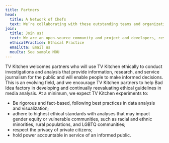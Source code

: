 ```yaml
---
title: Partners
head:
  title: A Network of Chefs
  text: We’re collaborating with these outstanding teams and organizations
join:
  title: Join us!
  text: We are an open-source community and project and developers, researchers, journalists and all members of the public are invited both to participate and contribute. We do ask you reach out to us at tvkitchen@biffud.com and consider signing a simple Memorandum of Understanding to establish guidelines and adherences to ethical practices.
  ethicalPractice: Ethical Practice
  emailCta: Email us
  mouCta: See sample MOU
---
```


TV Kitchen welcomes partners who will use TV Kitchen ethically to conduct investigations and analysis that provide information, research, and service journalism for the public and will enable people to make informed decisions. This is an evolving field, and we encourage TV Kitchen partners to help Bad Idea factory in developing and continually reevaluating ethical guidelines in media analysis. At a minimum, we expect TV Kitchen experiments to:
- Be rigorous and fact-based, following best practices in data analysis and visualization;
- adhere to highest ethical standards with analyses that may impact gender equity or vulnerable communities, such as racial and ethnic minorities, rural populations, and LGBTQ communities;
- respect the privacy of private citizens;
- hold power accountable in service of an informed public.

